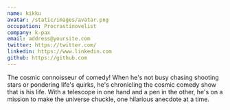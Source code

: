 ```yaml
---
name: kikku
avatar: /static/images/avatar.png
occupation: Procrastinovelist 
company: k-pax
email: address@yoursite.com
twitter: https://twitter.com/
linkedin: https://www.linkedin.com
github: https://github.com
---
```


The cosmic connoisseur of comedy! When he's not busy chasing shooting stars or pondering life's quirks, he's chronicling the cosmic comedy show that is his life. With a telescope in one hand and a pen in the other, he's on a mission to make the universe chuckle, one hilarious anecdote at a time.
